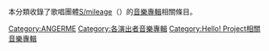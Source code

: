 本分類收錄了歌唱團體[[S/mileage|S/mileage]]（{{lang-ja|スマイレージ}}）的[[音樂專輯|音樂專輯]]相關條目。

[[Category:ANGERME|Category:ANGERME]]
[[Category:各演出者音樂專輯|Category:各演出者音樂專輯]]
[[Category:Hello!_Project相關音樂專輯|Category:Hello! Project相關音樂專輯]]
